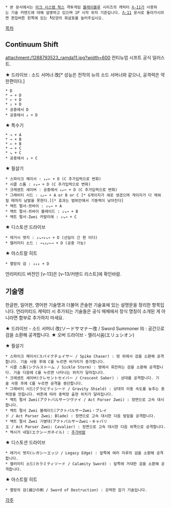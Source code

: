  * 본 문서에서는 [[아크 시스템 웍스]] 격투게임 [[블레이블루]] 시리즈의 캐릭터 [[Λ-11]]가 사용하는 기술 커맨드에 대해 설명하고 있으며 1P 시작 위치 기준입니다. [[Λ-11]] 문서로 돌아가시려면 편집버튼 왼쪽에 있는 ┗모양의 화살표를 눌러주십시오.

[[목차]]

== Continuum Shift ==
attachment:/1288793523_ramda11.jpg?width=600
컨티뉴엄 시프트 공식 일러스트.

★ 드라이브 : 소드 서머너 改[* 성능은 전작의 뉴의 소드 서머너와 같으나, 공격력은 약한편이다.]
 * D
 * → + D
 * ← + D
 * ↓ + D
 * 공중에서 D
 * 공중에서 ↓ + D

★ 특수기
 * → + A
 * → + B
 * ← + B
 * → + C
 * ↘ + C
 * 공중에서 ↓ + C


★ 필살기
 * 스파이크 체이서 : ↓↙← + D (C 추가입력으로 변화)
 * 시클 스톰 : ↓↘→ + D (C 추가입력으로 변화)
 * 크레센트 세이버 : 공중에서 ↓↙← + D (C 추가입력으로 변화)
 * 그래비티 시드 : ↓↙← + A or B or C [* G게이지가 새로 생겼으며 게이지가 다 채워질 때까지 남발을 못한다.][* 효과는 범위안에서 기동력이 낮아진다]
 * 액트 펄서-쯔바이 : ↓↘→ + A
 * 액트 펄서-쯔바이 블레이드 : ↓↘→ + B
 * 액트 펄서-Zwei 카발리에 : ↓↘→ + C

★ 디스토션 드라이브
 * 레거시 엣지 : ↓↘→↓↘→ + D (선딜이 긴 편 이다)
 * 캘러미티 소드 : →↘↓↙←→ + D (공중 가능)

★ 아스트랄 히트
 * 멸망의 검 : ↓↓↓ + D

언리미티드 버전인 [ν-13]은 [ν-13/커맨드 리스트]에 확인바람.

== 기술명 ==
한글판, 일어판, 영어판 기술명과 더불어 콘솔판 기술표에 있는 설명문을 정리한 항목입니다. 언리미티드 캐릭터 시 추가되는 기술들은 공식 매체에서 정식 명칭이 소개된 게 아니라면 함부로 추가하지 마세요.

★ 드라이브 - 소드 서머너 改(ソードサマナー改 / Sword Summoner ΙΙ) : 공간으로 검을 소환해 공격합니다.
★ 오버 드라이브 - 엘리시움(エリュシオン)

★ 필살기
 * 스파이크 체이서(スパイクチェイサー / Spike Chaser) : 땅 위에서 검을 소환해 공격합니다. 기술 사용 후에 C를 누르면 비거리가 증가합니다.
 * 시클 스톰(シクルストーム / Sickle Storm) : 땅에서 회전하는 검을 소환해 공격합니다. 기술 다음에 C를 누르면 나타나는 위치가 달라집니다.
 * 크레센트 세이버(クレセントセイバー / Crescent Saber) : 상대를 공격합니다. 기술 사용 후에 C를 누르면 공격을 중단합니다.
 * 그래비티 시드(グラビティシード / Gravity Shield) : 상대의 이동 속도를 늦추는 중력장을 만듭니다. 버튼에 따라 중력장 출현 위치가 달라집니다.
 * 액트 펄서 Zwei(アクトパルサーツヴァイ / Act Parser Zwei) : 정면으로 고속 대시합니다.
 * 액트 펄서 Zwei 블레이드(アクトパルサーZwei・ブレイド / Act Parser Zwei: Blade) : 정면으로 고속 대시한 다음 발밑을 공격합니다.
 * 액트 펄서 Zwei 기병대(アクトパルサーZwei・キャバリエ / Act Parser Zwei: Cavalier) : 정면으로 고속 대시한 다음 위쪽으로 공격합니다.
 * 엑시거 네일(エクシーガネイル) : [[추가바람]]

★ 디스토션 드라이브
 * 레거시 엣지(レガシーエッジ / Legacy Edge) : 앞쪽에 여러 자루의 검을 소환해 공격합니다.
 * 캘러미티 소드(カラミティソード / Calamity Sword) : 앞쪽에 거대한 검을 소환해 공격합니다.

★ 아스트랄 히트
 * 멸망의 검(滅びの剣 / Sword of Destruction) : 강력한 잡기 기술입니다.

[[각주]]
